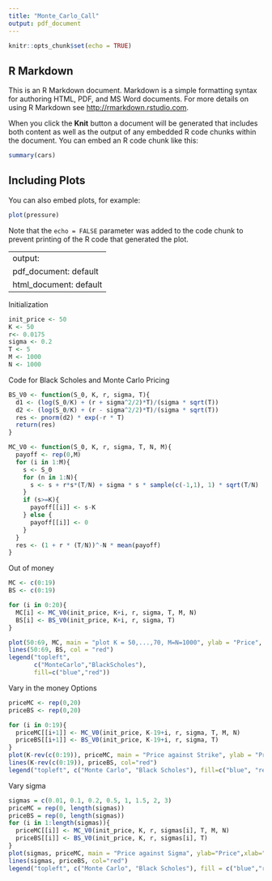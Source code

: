 ```yaml
---
title: "Monte_Carlo_Call"
output: pdf_document
---
```


```r
knitr::opts_chunk$set(echo = TRUE)
```

## R Markdown

This is an R Markdown document. Markdown is a simple formatting syntax for authoring HTML, PDF, and MS Word documents. For more details on using R Markdown see <http://rmarkdown.rstudio.com>.

When you click the **Knit** button a document will be generated that includes both content as well as the output of any embedded R code chunks within the document. You can embed an R code chunk like this:

```r
summary(cars)
```

## Including Plots

You can also embed plots, for example:

```r
plot(pressure)
```

Note that the `echo = FALSE` parameter was added to the code chunk to prevent printing of the R code that generated the plot.


---
output:
  pdf_document: default
  html_document: default
---
Initialization
```r
init_price <- 50
K <- 50
r<- 0.0175
sigma <- 0.2
T <- 5
M <- 1000
N <- 1000
```

Code for Black Scholes and Monte Carlo Pricing
```r
BS_V0 <- function(S_0, K, r, sigma, T){
  d1 <- (log(S_0/K) + (r + sigma^2/2)*T)/(sigma * sqrt(T)) 
  d2 <- (log(S_0/K) + (r - sigma^2/2)*T)/(sigma * sqrt(T)) 
  res <- pnorm(d2) * exp(-r * T)
  return(res)
}

MC_V0 <- function(S_0, K, r, sigma, T, N, M){
  payoff <- rep(0,M)
  for (i in 1:M){
    s <- S_0
    for (n in 1:N){
      s <- s + r*s*(T/N) + sigma * s * sample(c(-1,1), 1) * sqrt(T/N)
    }
    if (s>=K){
      payoff[[i]] <- s-K
    } else {
      payoff[[i]] <- 0
    }
  }
  res <- (1 + r * (T/N))^-N * mean(payoff)
}
```

Out of money
```r
MC <- c(0:19)
BS <- c(0:19)

for (i in 0:20){
  MC[i] <- MC_V0(init_price, K+i, r, sigma, T, M, N)
  BS[i] <- BS_V0(init_price, K+i, r, sigma, T)
}

plot(50:69, MC, main = "plot K = 50,...,70, M=N=1000", ylab = "Price", xlab="Strike", type = "l", col = "blue")
lines(50:69, BS, col = "red")
legend("topleft",
       c("MonteCarlo","BlackScholes"),
       fill=c("blue","red"))
```

Vary in the money Options
```r
priceMC <- rep(0,20)
priceBS <- rep(0,20)

for (i in 0:19){
  priceMC[[i+1]] <- MC_V0(init_price, K-19+i, r, sigma, T, M, N)
  priceBS[[i+1]] <- BS_V0(init_price, K-19+i, r, sigma, T)
}
plot(K-rev(c(0:19)), priceMC, main = "Price against Strike", ylab = "Price" , xlab = "Strike", type = "l", col = "blue")
lines(K-rev(c(0:19)), priceBS, col="red")
legend("topleft", c("Monte Carlo", "Black Scholes"), fill=c("blue", "red"))
```



Vary sigma
```r
sigmas = c(0.01, 0.1, 0.2, 0.5, 1, 1.5, 2, 3)
priceMC = rep(0, length(sigmas))
priceBS = rep(0, length(sigmas))
for (i in 1:length(sigmas)){
  priceMC[[i]] <- MC_V0(init_price, K, r, sigmas[i], T, M, N)
  priceBS[[i]] <- BS_V0(init_price, K, r, sigmas[i], T)
}
plot(sigmas, priceMC, main = "Price against Sigma", ylab="Price",xlab="Volatility", type="l", col="blue")
lines(sigmas, priceBS, col="red")
legend("topleft", c("Monte Carlo", "Black Scholes"), fill = c("blue","red"))
```



